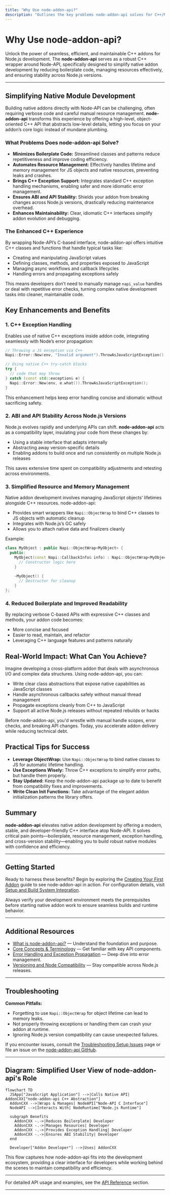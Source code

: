 ```yaml
---
title: "Why Use node-addon-api?"
description: "Outlines the key problems node-addon-api solves for C++/Node.js developers, such as simplifying resource management, reducing boilerplate, and increasing cross-version stability. Highlights enhancements like C++ exception handling, ABI stability, and improved maintainability."
---
```


# Why Use node-addon-api?

Unlock the power of seamless, efficient, and maintainable C++ addons for Node.js development. The **node-addon-api** serves as a robust C++ wrapper around Node-API, specifically designed to simplify native addon development by reducing boilerplate code, managing resources effectively, and ensuring stability across Node.js versions.

---

## Simplifying Native Module Development

Building native addons directly with Node-API can be challenging, often requiring verbose code and careful manual resource management. **node-addon-api** transforms this experience by offering a high-level, object-oriented C++ API that abstracts low-level details, letting you focus on your addon’s core logic instead of mundane plumbing.

### What Problems Does node-addon-api Solve?

- **Minimizes Boilerplate Code:** Streamlined classes and patterns reduce repetitiveness and improve coding efficiency.
- **Automates Resource Management:** Effectively handles lifetime and memory management for JS objects and native resources, preventing leaks and crashes.
- **Brings C++ Exception Support:** Integrates standard C++ exception handling mechanisms, enabling safer and more idiomatic error management.
- **Ensures ABI and API Stability:** Shields your addon from breaking changes across Node.js versions, drastically reducing maintenance overhead.
- **Enhances Maintainability:** Clear, idiomatic C++ interfaces simplify addon evolution and debugging.

### The Enhanced C++ Experience

By wrapping Node-API’s C-based interface, node-addon-api offers intuitive C++ classes and functions that handle typical tasks like:

- Creating and manipulating JavaScript values
- Defining classes, methods, and properties exposed to JavaScript
- Managing async workflows and callback lifecycles
- Handling errors and propagating exceptions safely

This means developers don’t need to manually manage `napi_value` handles or deal with repetitive error checks, turning complex native development tasks into cleaner, maintainable code.

## Key Enhancements and Benefits

### 1. C++ Exception Handling

Enables use of native C++ exceptions inside addon code, integrating seamlessly with Node’s error propagation:

```cpp
// Throwing a JS exception via C++
Napi::Error::New(env, "Invalid argument").ThrowAsJavaScriptException();

// Using native C++ try-catch blocks
try {
  // code that may throw
} catch (const std::exception& e) {
  Napi::Error::New(env, e.what()).ThrowAsJavaScriptException();
}
```

This enhancement helps keep error handling concise and idiomatic without sacrificing safety.

### 2. ABI and API Stability Across Node.js Versions

Node.js evolves rapidly and underlying APIs can shift. **node-addon-api** acts as a compatibility layer, insulating your code from these changes by:

- Using a stable interface that adapts internally
- Abstracting away version-specific details
- Enabling addons to build once and run consistently on multiple Node.js releases

This saves extensive time spent on compatibility adjustments and retesting across environments.

### 3. Simplified Resource and Memory Management

Native addon development involves managing JavaScript objects’ lifetimes alongside C++ resources. node-addon-api: 

- Provides smart wrappers like `Napi::ObjectWrap` to bind C++ classes to JS objects with automatic cleanup
- Integrates with Node.js’s GC safely
- Allows you to attach native data and finalizers cleanly

Example:

```cpp
class MyObject : public Napi::ObjectWrap<MyObject> {
  public:
    MyObject(const Napi::CallbackInfo& info) : Napi::ObjectWrap<MyObject>(info) {
      // Constructor logic here
    }
    
    ~MyObject() {
      // Destructor for cleanup
    }
};
```

### 4. Reduced Boilerplate and Improved Readability

By replacing verbose C-based APIs with expressive C++ classes and methods, your addon code becomes:

- More concise and focused
- Easier to read, maintain, and refactor
- Leveraging C++ language features and patterns naturally

## Real-World Impact: What Can You Achieve?

Imagine developing a cross-platform addon that deals with asynchronous I/O and complex data structures. Using node-addon-api, you can:

- Write clear class abstractions that expose native capabilities as JavaScript classes
- Handle asynchronous callbacks safely without manual thread management
- Propagate exceptions cleanly from C++ to JavaScript
- Support all active Node.js releases without repeated rebuilds or hacks

Before node-addon-api, you'd wrestle with manual handle scopes, error checks, and breaking API changes. Today, you accelerate addon delivery while reducing technical debt.

## Practical Tips for Success

- **Leverage ObjectWrap:** Use `Napi::ObjectWrap` to bind native classes to JS for automatic lifetime handling.
- **Use Exceptions Wisely:** Throw C++ exceptions to simplify error paths, but handle them properly.
- **Stay Updated:** Keep the node-addon-api package up to date to benefit from compatibility fixes and improvements.
- **Write Clean Init Functions:** Take advantage of the elegant addon initialization patterns the library offers.

## Summary

**node-addon-api** elevates native addon development by offering a modern, stable, and developer-friendly C++ interface atop Node-API. It solves critical pain points—boilerplate, resource management, exception handling, and cross-version stability—enabling you to build robust native modules with confidence and efficiency.

---

## Getting Started

Ready to harness these benefits? Begin by exploring the [Creating Your First Addon](../getting-started/first-addon-and-validation/your-first-addon) guide to see node-addon-api in action. For configuration details, visit [Setup and Build System Integration](../api-reference/integration-build/setup-build).

<Tip>
Always verify your development environment meets the prerequisites before starting native addon work to ensure seamless builds and runtime behavior.
</Tip>

---

## Additional Resources

- [What is node-addon-api?](./what-is-node-addon-api) — Understand the foundation and purpose.
- [Core Concepts & Terminology](../overview/architecture-and-concepts/core-concepts-and-terminology) — Get familiar with key API components.
- [Error Handling and Exception Propagation](../api-reference/error-handling-lifecycle/error-exceptions) — Deep dive into error management.
- [Versioning and Node Compatibility](../concepts/integration-and-workflows/versioning-compatibility) — Stay compatible across Node.js releases.

---

## Troubleshooting

**Common Pitfalls:**

- Forgetting to use `Napi::ObjectWrap` for object lifetime can lead to memory leaks.
- Not properly throwing exceptions or handling them can crash your addon at runtime.
- Ignoring Node.js version compatibility can cause unexpected failures.

If you encounter issues, consult the [Troubleshooting Setup Issues](../getting-started/troubleshooting/troubleshooting-guide) page or file an issue on the [node-addon-api GitHub](https://github.com/nodejs/node-addon-api/issues).


---

## Diagram: Simplified User View of node-addon-api's Role

```mermaid
flowchart TD
  JSApp["JavaScript Application"] -->|Calls Native API| AddonCXX["node-addon-api C++ Abstraction"]
  AddonCXX -->|Wraps & Manages| NodeAPI["Node-API C Interface"]
  NodeAPI -->|Interacts With| NodeRuntime["Node.js Runtime"]

  subgraph Benefits
    AddonCXX -.->|Reduces Boilerplate| Developer
    AddonCXX -.->|Manages Resources| Developer
    AddonCXX -.->|Provides Exception Handling| Developer
    AddonCXX -.->|Ensures ABI Stability| Developer
  end

  Developer["Addon Developer"] -->|Uses| AddonCXX
```

This flow captures how node-addon-api fits into the development ecosystem, providing a clear interface for developers while working behind the scenes to maintain compatibility and efficiency.

---

For detailed API usage and examples, see the [API Reference](../api-reference/core-cpp-api/value-types) section.

---
